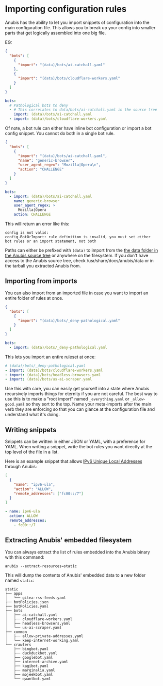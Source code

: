 # Importing configuration rules


Anubis has the ability to let you import snippets of configuration into the main configuration file. This allows you to break up your config into smaller parts that get logically assembled into one big file.

EG:

<Tabs>
<TabItem value="json" label="JSON">

```json
{
  "bots": [
    {
      "import": "(data)/bots/ai-catchall.yaml"
    },
    {
      "import": "(data)/bots/cloudflare-workers.yaml"
    }
  ]
}
```

</TabItem>
<TabItem value="yaml" label="YAML" default>

```yaml
bots:
  # Pathological bots to deny
  - # This correlates to data/bots/ai-catchall.yaml in the source tree
    import: (data)/bots/ai-catchall.yaml
  - import: (data)/bots/cloudflare-workers.yaml
```

</TabItem>
</Tabs>

Of note, a bot rule can either have inline bot configuration or import a bot config snippet. You cannot do both in a single bot rule.

<Tabs>
<TabItem value="json" label="JSON">

```json
{
  "bots": [
    {
      "import": "(data)/bots/ai-catchall.yaml",
      "name": "generic-browser",
      "user_agent_regex": "Mozilla|Opera\n",
      "action": "CHALLENGE"
    }
  ]
}
```

</TabItem>
<TabItem value="yaml" label="YAML" default>

```yaml
bots:
  - import: (data)/bots/ai-catchall.yaml
    name: generic-browser
    user_agent_regex: >
      Mozilla|Opera
    action: CHALLENGE
```

</TabItem>
</Tabs>

This will return an error like this:

```text
config is not valid:
config.BotOrImport: rule definition is invalid, you must set either bot rules or an import statement, not both
```

Paths can either be prefixed with `(data)` to import from the [the data folder in the Anubis source tree](https://github.com/TecharoHQ/anubis/tree/main/data) or anywhere on the filesystem. If you don't have access to the Anubis source tree, check /usr/share/docs/anubis/data or in the tarball you extracted Anubis from.

## Importing from imports

You can also import from an imported file in case you want to import an entire folder of rules at once.

<Tabs>
<TabItem value="json" label="JSON">

```json
{
  "bots": [
    {
      "import": "(data)/bots/_deny-pathological.yaml"
    }
  ]
}
```

</TabItem>
<TabItem value="yaml" label="YAML" default>

```yaml
bots:
  - import: (data)/bots/_deny-pathological.yaml
```

</TabItem>
</Tabs>

This lets you import an entire ruleset at once:

```yaml
# (data)/bots/_deny-pathological.yaml
- import: (data)/bots/cloudflare-workers.yaml
- import: (data)/bots/headless-browsers.yaml
- import: (data)/bots/us-ai-scraper.yaml
```

Use this with care, you can easily get yourself into a state where Anubis recursively imports things for eternity if you are not careful. The best way to use this is to make a "root import" named `_everything.yaml` or `_allow-good.yaml` so they sort to the top. Name your meta-imports after the main verb they are enforcing so that you can glance at the configuration file and understand what it's doing.

## Writing snippets

Snippets can be written in either JSON or YAML, with a preference for YAML. When writing a snippet, write the bot rules you want directly at the top level of the file in a list.

Here is an example snippet that allows [IPv6 Unique Local Addresses](https://en.wikipedia.org/wiki/Unique_local_address) through Anubis:

<Tabs>
<TabItem value="json" label="JSON">

```json
[
  {
    "name": "ipv6-ula",
    "action": "ALLOW",
    "remote_addresses": ["fc00::/7"]
  }
]
```

</TabItem>
<TabItem value="yaml" label="YAML" default>

```yaml
- name: ipv6-ula
  action: ALLOW
  remote_addresses:
    - fc00::/7
```

</TabItem>
</Tabs>

## Extracting Anubis' embedded filesystem

You can always extract the list of rules embedded into the Anubis binary with this command:

```text
anubis --extract-resources=static
```

This will dump the contents of Anubis' embedded data to a new folder named `static`:

```text
static
├── apps
│   └── gitea-rss-feeds.yaml
├── botPolicies.json
├── botPolicies.yaml
├── bots
│   ├── ai-catchall.yaml
│   ├── cloudflare-workers.yaml
│   ├── headless-browsers.yaml
│   └── us-ai-scraper.yaml
├── common
│   ├── allow-private-addresses.yaml
│   └── keep-internet-working.yaml
└── crawlers
    ├── bingbot.yaml
    ├── duckduckbot.yaml
    ├── googlebot.yaml
    ├── internet-archive.yaml
    ├── kagibot.yaml
    ├── marginalia.yaml
    ├── mojeekbot.yaml
    └── qwantbot.yaml
```
